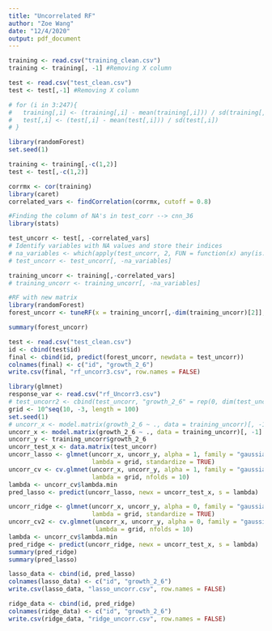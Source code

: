 ```yaml
---
title: "Uncorrelated RF"
author: "Zoe Wang"
date: "12/4/2020"
output: pdf_document
---
```


```r
training <- read.csv("training_clean.csv")
training <- training[, -1] #Removing X column

test <- read.csv("test_clean.csv")
test <- test[,-1] #Removing X column

# for (i in 3:247){
#   training[,i] <- (training[,i] - mean(training[,i])) / sd(training[,i])
#   test[,i] <- (test[,i] - mean(test[,i])) / sd(test[,i])
# }

library(randomForest)
set.seed(1)

training <- training[,-c(1,2)]
test <- test[,-c(1,2)]

corrmx <- cor(training)
library(caret)
correlated_vars <- findCorrelation(corrmx, cutoff = 0.8)

#Finding the column of NA's in test_corr --> cnn_36
library(stats)

test_uncorr <- test[, -correlated_vars]
# Identify variables with NA values and store their indices
# na_variables <- which(apply(test_uncorr, 2, FUN = function(x) any(is.na(x))))
# test_uncorr <- test_uncorr[, -na_variables]

training_uncorr <- training[,-correlated_vars]
# training_uncorr <- training_uncorr[, -na_variables]

#RF with new matrix
library(randomForest)
forest_uncorr <- tuneRF(x = training_uncorr[,-dim(training_uncorr)[2]], y = training_uncorr$growth_2_6, plot = TRUE, doBest = TRUE)

summary(forest_uncorr)

test <- read.csv("test_clean.csv")
id <- cbind(test$id)
final <- cbind(id, predict(forest_uncorr, newdata = test_uncorr))
colnames(final) <- c("id", "growth_2_6")
write.csv(final, "rf_uncorr3.csv", row.names = FALSE)
```

```r
library(glmnet)
response_var <- read.csv("rf_Uncorr3.csv")
# test_uncorr2 <- cbind(test_uncorr, "growth_2_6" = rep(0, dim(test_uncorr)[1]))
grid <- 10^seq(10, -3, length = 100)
set.seed(1)
# uncorr_x <- model.matrix(growth_2_6 ~ ., data = training_uncorr)[, -1]
uncorr_x <- model.matrix(growth_2_6 ~ ., data = training_uncorr)[, -1]
uncorr_y <- training_uncorr$growth_2_6
uncorr_test_x <- data.matrix(test_uncorr)
uncorr_lasso <- glmnet(uncorr_x, uncorr_y, alpha = 1, family = "gaussian",
                       lambda = grid, standardize = TRUE)
uncorr_cv <- cv.glmnet(uncorr_x, uncorr_y, alpha = 1, family = "gaussian",
                       lambda = grid, nfolds = 10)
lambda <- uncorr_cv$lambda.min
pred_lasso <- predict(uncorr_lasso, newx = uncorr_test_x, s = lambda)

uncorr_ridge <- glmnet(uncorr_x, uncorr_y, alpha = 0, family = "gaussian", 
                       lambda = grid, standardize = TRUE)
uncorr_cv2 <- cv.glmnet(uncorr_x, uncorr_y, alpha = 0, family = "gaussian", 
                        lambda = grid, nfolds = 10)
lambda <- uncorr_cv$lambda.min
pred_ridge <- predict(uncorr_ridge, newx = uncorr_test_x, s = lambda)
summary(pred_ridge)
summary(pred_lasso)

lasso_data <- cbind(id, pred_lasso)
colnames(lasso_data) <- c("id", "growth_2_6")
write.csv(lasso_data, "lasso_uncorr.csv", row.names = FALSE)

ridge_data <- cbind(id, pred_ridge)
colnames(ridge_data) <- c("id", "growth_2_6")
write.csv(ridge_data, "ridge_uncorr.csv", row.names = FALSE)
```
